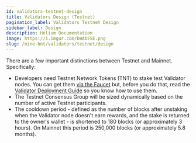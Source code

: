 ```yaml
---
id: validators-testnet-design
title: Validators Design (Testnet)
pagination_label: Validators Testnet Design
sidebar_label: Design
description: Helium Documentation
image: https://i.imgur.com/bWAbESE.png
slug: /mine-hnt/validators/testnet/design
---
```



There are a few important distinctions between Testnet and Mainnet. Specifically:

- Developers need Testnet Network Tokens (TNT) to stake test Validator nodes. You can get them
  [via the Faucet](https://faucet.helium.wtf) but, before you do that, read the
  [Validator Deployment Guide](/mine-hnt/validators/testnet/deployment-guide) so you know how to use
  them.
- The Testnet Consensus Group will be sized dynamically based on the number of active Testnet
  participants.
- The cooldown period - defined as the number of blocks after unstaking when the Validator node
  doesn't earn rewards, and the stake is returned to the owner's wallet - is shortened to 180 blocks
  (or approximately 3 hours). On Mainnet this period is 250,000 blocks (or approximately 5.8
  months).
